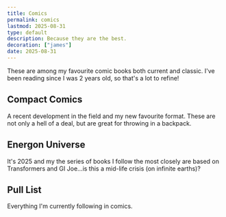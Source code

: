 ```yaml
---
title: Comics
permalink: comics
lastmod: 2025-08-31
type: default
description: Because they are the best.
decoration: ["james"]
date: 2025-08-31
---
```


These are among my favourite comic books both current and classic. I've been reading since I was 2 years old, so that's a lot to refine!

## Compact Comics

A recent development in the field and my new favourite format. These are not only a hell of a deal, but are great for throwing in a backpack.


<ComicsBlock category="compact-comics" />

## Energon Universe

It's 2025 and my the series of books I follow the most closely are based on Transformers and GI Joe...is this a mid-life crisis (on infinite earths)?

<ComicsBlock category="energon-universe" />

## Pull List

Everything I'm currently following in comics.

<ComicsBlock category="pull-list" />
